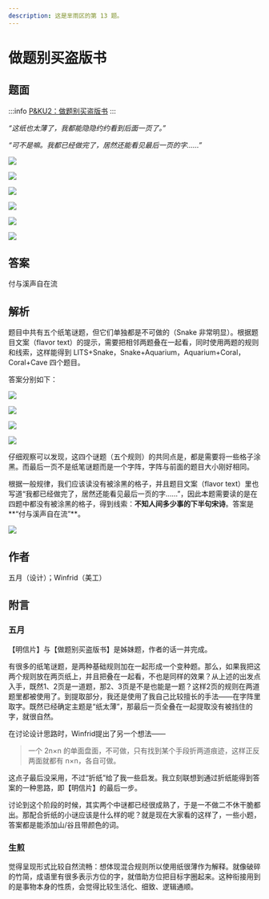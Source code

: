 ```yaml
---
description: 这是芈雨区的第 13 题。
---
```


# 做题别买盗版书

## 题面
:::info
[P\&KU2：做题别买盗版书](https://pnku2.pkupuzzle.art/#/game/miyu/prob\_13)
:::

_“这纸也太薄了，我都能隐隐约约看到后面一页了。”_

_“可不是嘛。我都已经做完了，居然还能看见最后一页的字……”_

![](./13-zuo-ti-bie-mai-dao-ban-shu.assets/image_1.webp)

![](./13-zuo-ti-bie-mai-dao-ban-shu.assets/image_2.webp)

![](./13-zuo-ti-bie-mai-dao-ban-shu.assets/image_3.webp)

![](./13-zuo-ti-bie-mai-dao-ban-shu.assets/image_4.webp)

![](./13-zuo-ti-bie-mai-dao-ban-shu.assets/image_5.webp)

![](./13-zuo-ti-bie-mai-dao-ban-shu.assets/image_6.webp)

## 答案

付与溪声自在流

## 解析

题目中共有五个纸笔谜题，但它们单独都是不可做的（Snake 非常明显）。根据题目文案（flavor text）的提示，需要把相邻两题叠在一起看，同时使用两题的规则和线索，这样能得到 LITS+Snake，Snake+Aquarium，Aquarium+Coral，Coral+Cave 四个题目。

答案分别如下：

![](./13-zuo-ti-bie-mai-dao-ban-shu.assets/image_7.webp)

![](./13-zuo-ti-bie-mai-dao-ban-shu.assets/image_8.webp)

![](./13-zuo-ti-bie-mai-dao-ban-shu.assets/image_9.webp)

![](./13-zuo-ti-bie-mai-dao-ban-shu.assets/image_10.webp)

仔细观察可以发现，这四个谜题（五个规则）的共同点是，都是需要将一些格子涂黑。而最后一页不是纸笔谜题而是一个字阵，字阵与前面的题目大小刚好相同。

根据一般规律，我们应该读没有被涂黑的格子，并且题目文案（flavor text）里也写道“我都已经做完了，居然还能看见最后一页的字……”，因此本题需要读的是在四题中都没有被涂黑的格子，得到线索：**不知人间多少事的下半句宋诗**。答案是**“付与溪声自在流”**。

![](./13-zuo-ti-bie-mai-dao-ban-shu.assets/image_11.webp)

## 作者

五月（设计）；Winfrid（美工）

## 附言

### 五月

【明信片】与【做题别买盗版书】是姊妹题，作者的话一并完成。

有很多的纸笔谜题，是两种基础规则加在一起形成一个变种题。那么，如果我把这两个规则放在两页纸上，并且把叠在一起看，不也是同样的效果？从上述的出发点入手，既然1、2页是一道题，那2、3页是不是也能是一题？这样2页的规则在两道题里都被使用了。到提取部分，我还是使用了我自己比较擅长的手法——在字阵里取字。既然已经确定主题是“纸太薄”，那最后一页全叠在一起提取没有被挡住的字，就很自然。

在讨论设计思路时，Winfrid提出了另一个想法——

> 一个 2n×n 的单面盘面，不可做，只有找到某个手段折两道痕迹，这样正反两面就都有 n×n，各自可做。

这点子最后没采用，不过“折纸”给了我一些启发。我立刻联想到通过折纸能得到答案的一种思路，即【明信片】的最后一步。

讨论到这个阶段的时候，其实两个中谜都已经很成熟了，于是一不做二不休干脆都出。那配合折纸的小谜应该是什么样的呢？就是现在大家看的这样了，一些小题，答案都是能添加山/谷且带颜色的词。

### 生煎

觉得呈现形式比较自然流畅：想体现混合规则所以使用纸很薄作为解释。就像破碎的竹简，成语里有很多表示方位的字，就借助方位把目标字圈起来。这种衔接用到的是事物本身的性质，会觉得比较生活化、细致、逻辑通顺。
